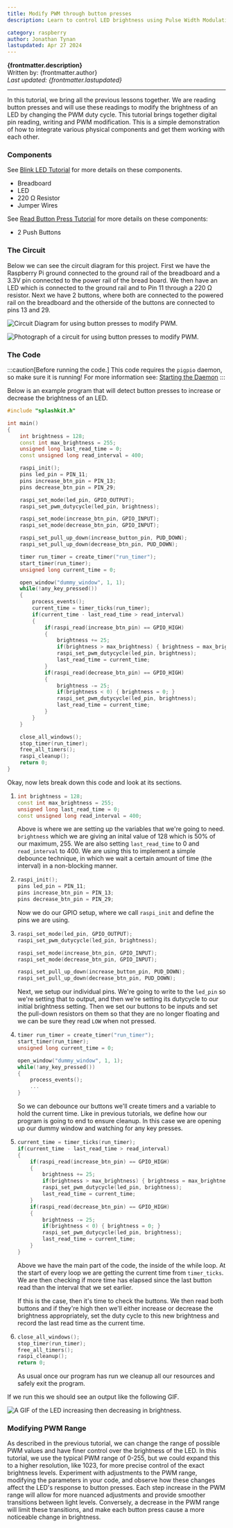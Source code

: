 ```yaml
---
title: Modify PWM through button presses
description: Learn to control LED brightness using Pulse Width Modulation (PWM) by button presses on a Raspberry Pi

category: raspberry
author: Jonathan Tynan
lastupdated: Apr 27 2024
---
```



**{frontmatter.description}**  
Written by: {frontmatter.author}  
_Last updated: {frontmatter.lastupdated}_

---

In this tutorial, we bring all the previous lessons together. We are reading button presses and will use these readings to modify the brightness of an LED by changing the PWM duty cycle. This tutorial brings together digital pin reading, writing and PWM modification. This is a simple demonstration of how to integrate various physical components and get them working with each other.

### Components

See [Blink LED Tutorial](/guides/raspberry/0-blink-led/#components) for more details on these components.

- Breadboard
- LED
- 220 Ω Resistor
- Jumper Wires

See [Read Button Press Tutorial](/guides/raspberry/1-read-button-press/#components) for more details on these components:

- 2 Push Buttons

### The Circuit

Below we can see the circuit diagram for this project. First we have the Raspberry Pi ground connected to the ground rail of the breadboard and a 3.3V pin connected to the power rail of the bread board. We then have an LED which is connected to the ground rail and to Pin 11 through a 220 Ω  resistor. Next we have 2 buttons, where both are connected to the powered rail on the breadboard and the otherside of the buttons are connected to pins 13 and 29.

![Circuit Diagram for using button presses to modify PWM.](./images/circuits/pwm_buttons.png)

![Photograph of a circuit for using button presses to modify PWM.](./images/circuits/pwm_buttons_circuit.png)

### The Code

:::caution[Before running the code.]
This code requires the `pigpio` daemon, so make sure it is running! For more information see: [Starting the Daemon](/guides/raspberry/0-blink-led/#starting-the-daemon)
:::

Below is an example program that will detect button presses to increase or decrease the brightness of an LED.
<Tabs syncKey="code-language">
  <TabItem label="C++">
  
  ``` cpp
  #include "splashkit.h"

  int main()
  {
      int brightness = 128;
      const int max_brightness = 255;
      unsigned long last_read_time = 0;
      const unsigned long read_interval = 400;

      raspi_init();
      pins led_pin = PIN_11;
      pins increase_btn_pin = PIN_13;
      pins decrease_btn_pin = PIN_29;

      raspi_set_mode(led_pin, GPIO_OUTPUT);
      raspi_set_pwm_dutycycle(led_pin, brightness);

      raspi_set_mode(increase_btn_pin, GPIO_INPUT);
      raspi_set_mode(decrease_btn_pin, GPIO_INPUT);

      raspi_set_pull_up_down(increase_button_pin, PUD_DOWN);
      raspi_set_pull_up_down(decrease_btn_pin, PUD_DOWN);

      timer run_timer = create_timer("run_timer");
      start_timer(run_timer);
      unsigned long current_time = 0;

      open_window("dummy_window", 1, 1);
      while(!any_key_pressed())
      {
          process_events();
          current_time = timer_ticks(run_timer);
          if(current_time - last_read_time > read_interval)
          {
              if(raspi_read(increase_btn_pin) == GPIO_HIGH)
              {
                  brightness += 25;
                  if(brightness > max_brightness) { brightness = max_brightness; }
                  raspi_set_pwm_dutycycle(led_pin, brightness);
                  last_read_time = current_time;
              }
              if(raspi_read(decrease_btn_pin) == GPIO_HIGH)
              {
                  brightness -= 25;
                  if(brightness < 0) { brightness = 0; }
                  raspi_set_pwm_dutycycle(led_pin, brightness);
                  last_read_time = current_time;
              }
          }
      }

      close_all_windows();
      stop_timer(run_timer);
      free_all_timers();
      raspi_cleanup();
      return 0;
  }
  ```

  </TabItem>
</Tabs>

Okay, now lets break down this code and look at its sections.

1.
    <Tabs syncKey="code-language">
      <TabItem label="C++">

      ``` cpp
      int brightness = 128;
      const int max_brightness = 255;
      unsigned long last_read_time = 0;
      const unsigned long read_interval = 400;
      ```

      </TabItem>
    </Tabs>

    Above is where we are setting up the variables that we're going to need. `brightness` which we are giving an inital value of 128 which is 50% of our maximum, 255. We are also setting `last_read_time` to 0 and `read_interval` to 400. We are using this to implement a simple debounce technique, in which we wait a certain amount of time (the interval) in a non-blocking manner.
2.
    <Tabs syncKey="code-language">
      <TabItem label="C++">

      ``` cpp
      raspi_init();
      pins led_pin = PIN_11;
      pins increase_btn_pin = PIN_13;
      pins decrease_btn_pin = PIN_29;
      ```

      </TabItem>
    </Tabs>

    Now we do our GPIO setup, where we call `raspi_init` and define the pins we are using.
3.
    <Tabs syncKey="code-language">
      <TabItem label="C++">

      ``` cpp
      raspi_set_mode(led_pin, GPIO_OUTPUT);
      raspi_set_pwm_dutycycle(led_pin, brightness);

      raspi_set_mode(increase_btn_pin, GPIO_INPUT);
      raspi_set_mode(decrease_btn_pin, GPIO_INPUT);

      raspi_set_pull_up_down(increase_button_pin, PUD_DOWN);
      raspi_set_pull_up_down(decrease_btn_pin, PUD_DOWN);
      ```

      </TabItem>
    </Tabs>

    Next, we setup our individual pins. We're going to write to the `led_pin` so we're setting that to output, and then we're setting its dutycycle to our initial brightness setting. Then we set our buttons to be inputs and set the pull-down resistors on them so that they are no longer floating and we can be sure they read `LOW` when not pressed.

4.
    <Tabs syncKey="code-language">
      <TabItem label="C++">

      ``` cpp
      timer run_timer = create_timer("run_timer");
      start_timer(run_timer);
      unsigned long current_time = 0;

      open_window("dummy_window", 1, 1);
      while(!any_key_pressed())
      {
          process_events();
          ...
      }
      ```

      </TabItem>
    </Tabs>

    So we can debounce our buttons we'll create timers and a variable to hold the current time. Like in previous tutorials, we define how our program is going to end to ensure cleanup. In this case we are opening up our dummy window and watching for any key presses.

5.
    <Tabs syncKey="code-language">
      <TabItem label="C++">

      ``` cpp
      current_time = timer_ticks(run_timer);
      if(current_time - last_read_time > read_interval)
      {
          if(raspi_read(increase_btn_pin) == GPIO_HIGH)
          {
              brightness += 25;
              if(brightness > max_brightness) { brightness = max_brightness; }
              raspi_set_pwm_dutycycle(led_pin, brightness);
              last_read_time = current_time;
          }
          if(raspi_read(decrease_btn_pin) == GPIO_HIGH)
          {
              brightness -= 25;
              if(brightness < 0) { brightness = 0; }
              raspi_set_pwm_dutycycle(led_pin, brightness);
              last_read_time = current_time;
          }
      }
      ```

      </TabItem>
    </Tabs>

    Above we have the main part of the code, the inside of the while loop. At the start of every loop we are getting the current time from `timer_ticks`. We are then checking if more time has elapsed since the last button read than the interval that we set earlier.

    If this is the case, then it's time to check the buttons. We then read both buttons and if they're high then we'll either increase or decrease the brightness appropriately, set the duty cycle to this new brightness and record the last read time as the current time.
6.
    <Tabs syncKey="code-language">
      <TabItem label="C++">

      ``` cpp
      close_all_windows();
      stop_timer(run_timer);
      free_all_timers();
      raspi_cleanup();
      return 0;
      ```

      </TabItem>
    </Tabs>

    As usual once our program has run we cleanup all our resources and safely exit the program.

If we run this we should see an output like the following GIF.

![A GIF of the LED increasing then decreasing in brightness.](/gifs/guides/gpio-tutorial-gifs/pwm_button.gif)

### Modifying PWM Range

As described in the previous tutorial, we can change the range of possible PWM values and have finer control over the brightness of the LED. In this tutorial, we use the typical PWM range of 0-255, but we could expand this to a higher resolution, like 1023, for more precise control of the exact brightness levels. Experiment with adjustments to the PWM range, modifying the parameters in your code, and observe how these changes affect the LED's response to button presses. Each step increase in the PWM range will allow for more nuanced adjustments and provide smoother transitions between light levels. Conversely, a decrease in the PWM range will limit these transitions, and make each button press cause a more noticeable change in brightness.
